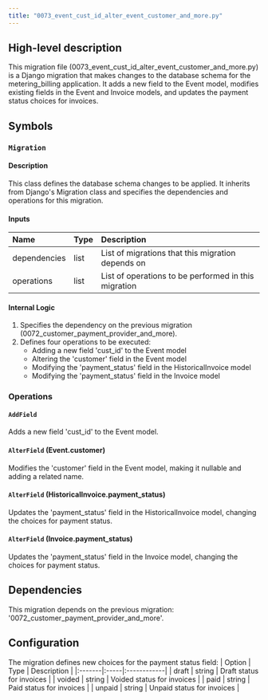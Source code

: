 ```yaml
---
title: "0073_event_cust_id_alter_event_customer_and_more.py"
---
```


## High-level description
This migration file (0073_event_cust_id_alter_event_customer_and_more.py) is a Django migration that makes changes to the database schema for the metering_billing application. It adds a new field to the Event model, modifies existing fields in the Event and Invoice models, and updates the payment status choices for invoices.

## Symbols

### `Migration`
#### Description
This class defines the database schema changes to be applied. It inherits from Django's Migration class and specifies the dependencies and operations for this migration.

#### Inputs
| Name | Type | Description |
|:-----|:-----|:------------|
| dependencies | list | List of migrations that this migration depends on |
| operations | list | List of operations to be performed in this migration |

#### Internal Logic
1. Specifies the dependency on the previous migration (0072_customer_payment_provider_and_more).
2. Defines four operations to be executed:
   - Adding a new field 'cust_id' to the Event model
   - Altering the 'customer' field in the Event model
   - Modifying the 'payment_status' field in the HistoricalInvoice model
   - Modifying the 'payment_status' field in the Invoice model

### Operations

#### `AddField`
Adds a new field 'cust_id' to the Event model.

#### `AlterField` (Event.customer)
Modifies the 'customer' field in the Event model, making it nullable and adding a related name.

#### `AlterField` (HistoricalInvoice.payment_status)
Updates the 'payment_status' field in the HistoricalInvoice model, changing the choices for payment status.

#### `AlterField` (Invoice.payment_status)
Updates the 'payment_status' field in the Invoice model, changing the choices for payment status.

## Dependencies
This migration depends on the previous migration: '0072_customer_payment_provider_and_more'.

## Configuration
The migration defines new choices for the payment status field:
| Option | Type | Description |
|:-------|:-----|:------------|
| draft | string | Draft status for invoices |
| voided | string | Voided status for invoices |
| paid | string | Paid status for invoices |
| unpaid | string | Unpaid status for invoices |